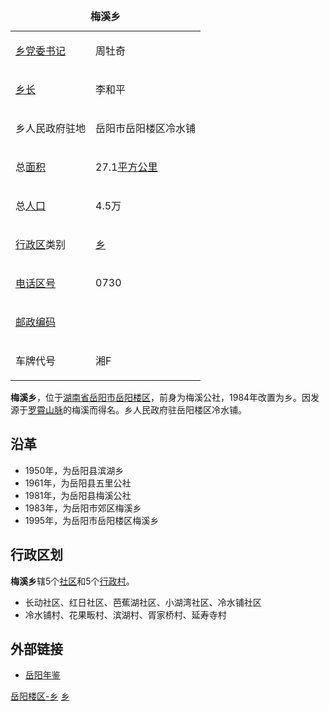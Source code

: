 {{Otheruses
|subject=[[湖南省|湖南省]][[岳阳市|岳阳市]][[岳阳楼区|岳阳楼区]]所辖“'''[[乡|乡]]'''”
|other=同名中国乡镇区划单位
|梅溪乡 
}}
{| border="1" cellpadding="4" cellspacing="0" align="right" width="280" style="margin: 0 0 1em 1em; background: #ffffff; border: 1px #aaaaaa solid; border-collapse: collapse; font-size: 90%;"
|-----
|+'''梅溪乡'''
|-----
|[[乡党委书记|乡党委书记]]|| 周牡奇
|-----
|[[乡长|乡长]]|| 李和平
|-----
| 乡人民政府驻地 || 岳阳市岳阳楼区冷水铺
|-----
| 总[[面积|面积]]
| 27.1[[平方公里|平方公里]]              
|-----
| 总[[人口|人口]]
| 4.5万
|-----
| [[中国行政区|行政区]]类别 || [[乡|乡]]
|-----
| [[电话区号|电话区号]]
| 0730
|-----
|[[邮政编码|邮政编码]] || 
|-----
|车牌代号|| 湘F
|}

'''梅溪乡'''，位于[[湖南省|湖南省]][[岳阳市|岳阳市]][[岳阳楼区|岳阳楼区]]，前身为梅溪公社，1984年改置为乡。因发源于[[罗霄山脉|罗霄山脉]]的梅溪而得名。乡人民政府驻岳阳楼区冷水铺。

==沿革==
*1950年，为岳阳县滨湖乡
*1961年，为岳阳县五里公社
*1981年，为岳阳县梅溪公社
*1983年，为岳阳市郊区梅溪乡
*1995年，为岳阳市岳阳楼区梅溪乡

==行政区划==
'''梅溪乡'''辖5个[[社区|社区]]和5个[[行政村|行政村]]。
*长动社区、红日社区、芭蕉湖社区、小湖湾社区、冷水铺社区
*冷水铺村、花果畈村、滨湖村、胥家桥村、延寿寺村

==外部链接==
*[https://archive.is/20121129053831/http://www.yysqw.gov.cn/Html/10/5/36/0/ 岳阳年鉴]

{{湖南小作品}}
{{岳阳市岳阳楼区行政区划}}

[[Category:岳阳乡镇|岳阳楼区-乡]]
[[Category:岳阳楼区行政区划|乡]]